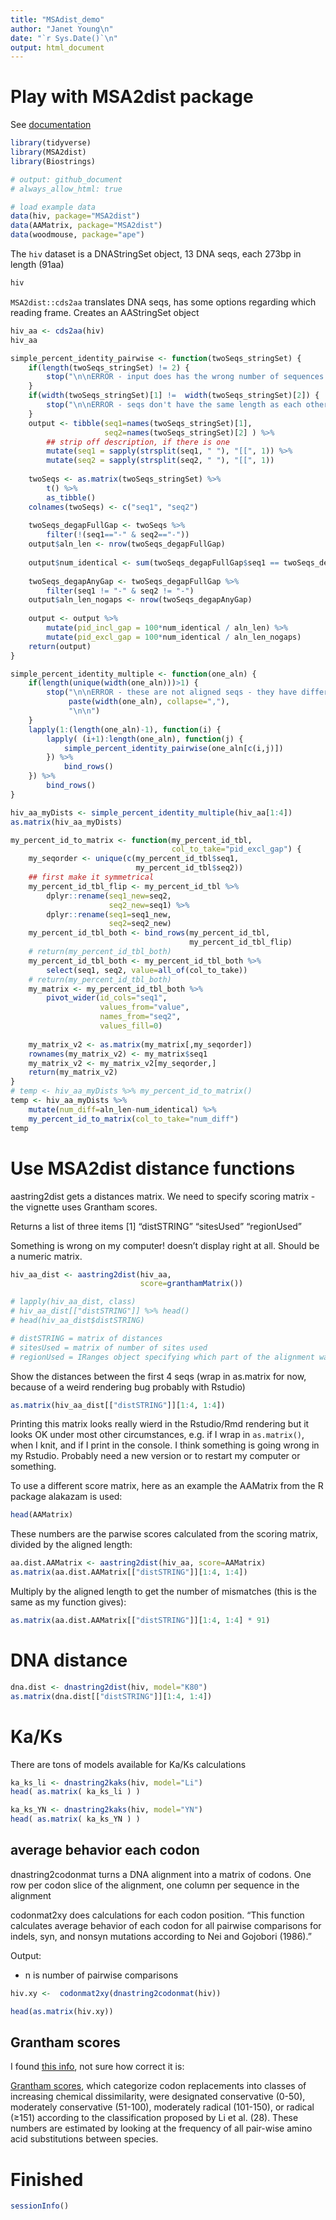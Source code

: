 ```yaml
---
title: "MSAdist_demo"
author: "Janet Young\n"
date: "`r Sys.Date()`\n"
output: html_document
---
```



# Play with MSA2dist package

See [documentation](https://bioconductor.org/packages/release/bioc/vignettes/MSA2dist/inst/doc/MSA2dist.html)

```r
library(tidyverse)
library(MSA2dist)
library(Biostrings)

# output: github_document
# always_allow_html: true

# load example data
data(hiv, package="MSA2dist")
data(AAMatrix, package="MSA2dist")
data(woodmouse, package="ape")
```

The `hiv` dataset is a DNAStringSet object, 13 DNA seqs, each 273bp in length (91aa)

```r
hiv
```

`MSA2dist::cds2aa` translates DNA seqs, has some options regarding which reading frame. Creates an AAStringSet object

```r
hiv_aa <- cds2aa(hiv) 
hiv_aa
```


```r
simple_percent_identity_pairwise <- function(twoSeqs_stringSet) {
    if(length(twoSeqs_stringSet) != 2) {
        stop("\n\nERROR - input does has the wrong number of sequences - function designed to work on just two sequences\n\n")
    }
    if(width(twoSeqs_stringSet)[1] !=  width(twoSeqs_stringSet)[2]) {
        stop("\n\nERROR - seqs don't have the same length as each other\n\n")
    }
    output <- tibble(seq1=names(twoSeqs_stringSet)[1],
                     seq2=names(twoSeqs_stringSet)[2] ) %>% 
        ## strip off description, if there is one
        mutate(seq1 = sapply(strsplit(seq1, " "), "[[", 1)) %>% 
        mutate(seq2 = sapply(strsplit(seq2, " "), "[[", 1))
    
    twoSeqs <- as.matrix(twoSeqs_stringSet) %>% 
        t() %>% 
        as_tibble()
    colnames(twoSeqs) <- c("seq1", "seq2")
    
    twoSeqs_degapFullGap <- twoSeqs %>% 
        filter(!(seq1=="-" & seq2=="-"))
    output$aln_len <- nrow(twoSeqs_degapFullGap)
    
    output$num_identical <- sum(twoSeqs_degapFullGap$seq1 == twoSeqs_degapFullGap$seq2)
    
    twoSeqs_degapAnyGap <- twoSeqs_degapFullGap %>% 
        filter(seq1 != "-" & seq2 != "-")
    output$aln_len_nogaps <- nrow(twoSeqs_degapAnyGap)
    
    output <- output %>% 
        mutate(pid_incl_gap = 100*num_identical / aln_len) %>% 
        mutate(pid_excl_gap = 100*num_identical / aln_len_nogaps)
    return(output)
}

simple_percent_identity_multiple <- function(one_aln) {
    if(length(unique(width(one_aln)))>1) {
        stop("\n\nERROR - these are not aligned seqs - they have different lengths: ", 
             paste(width(one_aln), collapse=","),
             "\n\n")
    }
    lapply(1:(length(one_aln)-1), function(i) {
        lapply( (i+1):length(one_aln), function(j) {
            simple_percent_identity_pairwise(one_aln[c(i,j)])
        }) %>% 
            bind_rows()
    }) %>% 
        bind_rows()
}

```

```r
hiv_aa_myDists <- simple_percent_identity_multiple(hiv_aa[1:4])
as.matrix(hiv_aa_myDists)
```

```r
my_percent_id_to_matrix <- function(my_percent_id_tbl,
                                    col_to_take="pid_excl_gap") {
    my_seqorder <- unique(c(my_percent_id_tbl$seq1,
                            my_percent_id_tbl$seq2))
    ## first make it symmetrical
    my_percent_id_tbl_flip <- my_percent_id_tbl %>% 
        dplyr::rename(seq1_new=seq2, 
                      seq2_new=seq1) %>% 
        dplyr::rename(seq1=seq1_new, 
                      seq2=seq2_new)
    my_percent_id_tbl_both <- bind_rows(my_percent_id_tbl,
                                        my_percent_id_tbl_flip) 
    # return(my_percent_id_tbl_both)
    my_percent_id_tbl_both <- my_percent_id_tbl_both %>% 
        select(seq1, seq2, value=all_of(col_to_take))
    # return(my_percent_id_tbl_both)
    my_matrix <- my_percent_id_tbl_both %>%
        pivot_wider(id_cols="seq1",
                    values_from="value",
                    names_from="seq2", 
                    values_fill=0)
    
    my_matrix_v2 <- as.matrix(my_matrix[,my_seqorder])
    rownames(my_matrix_v2) <- my_matrix$seq1
    my_matrix_v2 <- my_matrix_v2[my_seqorder,]
    return(my_matrix_v2)
}
# temp <- hiv_aa_myDists %>% my_percent_id_to_matrix() 
temp <- hiv_aa_myDists %>% 
    mutate(num_diff=aln_len-num_identical) %>% 
    my_percent_id_to_matrix(col_to_take="num_diff") 
temp 
```


# Use MSA2dist distance functions

aastring2dist gets a distances matrix. We need to specify scoring matrix - the vignette uses Grantham scores. 

Returns a list of three items [1] "distSTRING" "sitesUsed"  "regionUsed"

Something is wrong on my computer!  doesn't display right at all. Should be a numeric matrix.

```r
hiv_aa_dist <- aastring2dist(hiv_aa, 
                             score=granthamMatrix())

# lapply(hiv_aa_dist, class)
# hiv_aa_dist[["distSTRING"]] %>% head()
# head(hiv_aa_dist$distSTRING)

# distSTRING = matrix of distances
# sitesUsed = matrix of number of sites used
# regionUsed = IRanges object specifying which part of the alignment was used (default is the whole thing)
```

Show the distances between the first 4 seqs (wrap in as.matrix for now, because of a weird rendering bug probably with Rstudio)

```r
as.matrix(hiv_aa_dist[["distSTRING"]][1:4, 1:4])
```

Printing this matrix looks really wierd in the Rstudio/Rmd rendering but it looks OK under most other circumstances, e.g. if I wrap in `as.matrix()`, when I knit, and if I print in the console. I think something is going wrong in my Rstudio. Probably need a new version or to restart my computer or something.


To use a different score matrix, here as an example the AAMatrix from the R package alakazam is used:

```r
head(AAMatrix)
```

These numbers are the parwise scores calculated from the scoring matrix, divided by the aligned length:

```r
aa.dist.AAMatrix <- aastring2dist(hiv_aa, score=AAMatrix)
as.matrix(aa.dist.AAMatrix[["distSTRING"]][1:4, 1:4])
```

Multiply by the aligned length to get the number of mismatches (this is the same as my function gives):

```r
as.matrix(aa.dist.AAMatrix[["distSTRING"]][1:4, 1:4] * 91)
```

# DNA distance

```r
dna.dist <- dnastring2dist(hiv, model="K80")
as.matrix(dna.dist[["distSTRING"]][1:4, 1:4])

```

# Ka/Ks

There are tons of models available for Ka/Ks calculations

```r
ka_ks_li <- dnastring2kaks(hiv, model="Li")
head( as.matrix( ka_ks_li ) )
```

```r
ka_ks_YN <- dnastring2kaks(hiv, model="YN")
head( as.matrix( ka_ks_YN ) )
```

## average behavior each codon

dnastring2codonmat turns a DNA alignment into a matrix of codons. One row per codon slice of the alignment, one column per sequence in the alignment

codonmat2xy does calculations for each codon position. "This function calculates average behavior of each codon for all pairwise comparisons for indels, syn, and nonsyn mutations according to Nei and Gojobori (1986)."


Output:

- n is number of pairwise comparisons

```r

hiv.xy <-  codonmat2xy(dnastring2codonmat(hiv))

head(as.matrix(hiv.xy))

```


## Grantham scores

I found [this info](https://gist.github.com/danielecook/501f03650bca6a3db31ff3af2d413d2a), not sure how correct it is: 

[Grantham scores](https://www.science.org/doi/10.1126/science.185.4154.862), which categorize codon replacements into classes of increasing chemical dissimilarity, were designated conservative (0-50), moderately conservative (51-100), moderately radical (101-150), or radical (≥151) according to the classification proposed by Li et al. (28).  These numbers are estimated by looking at the frequency of all pair-wise amino acid substitutions between species. 




# Finished

```r
sessionInfo()
```
